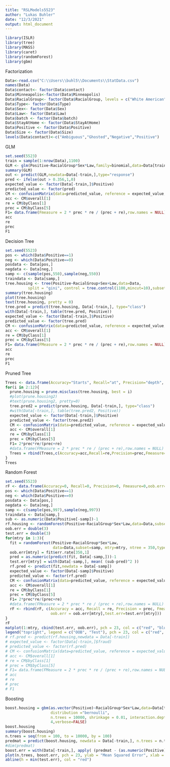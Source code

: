 ---
title: "RSLModels5523"
author: "Lukas Buhler"
date: "12/3/2021"
output: html_document
---

```{r}
library(ISLR)
library(tree)
library(MASS)
library(caret)
library(randomForest)
library(gbm)
```


Factorization
```{r}
Data<-read.csv("C:\\Users\\buhl5\\Documents\\StatData.csv")
names(Data)
Data$contact<- factor(Data$contact)
Data$Minneapolis<-factor(Data$Minneapolis)
Data$RacialGroup<- factor(Data$RacialGroup, levels = c("White American", "Somali American", "African American"))
Data$Type<- factor(Data$Type)
Data$Sex<- factor(Data$Sex)
Data$Law<- factor(Data$Law)
Data$batch <- factor(Data$batch)
Data$StayAtHome <- factor(Data$StayAtHome)
Data$Positive <- factor(Data$Positive)
Data$Size <- factor(Data$Size)
levels(Data$contact)<-c("Ambiguous","Ghosted","Negative","Positive")
```

GLM
```{r}
set.seed(5523)
train = sample(1:nrow(Data),1100)
GLM <- glm(Positive~RacialGroup*Sex*Law,family=binomial,data=Data[train,])
summary(GLM)
out <- predict(GLM,newdata=Data[-train,],type="response")
pred <- ifelse(out > 0.356,1,0)
expected_value <- factor(Data[-train,]$Positive)
predicted_value <- factor(pred)
CM <- confusionMatrix(data=predicted_value, reference = expected_value,positive = "1")
acc <- CM$overall[1]
re = CM$byClass[1]
prec = CM$byClass[5]
F1= data.frame(Fmeasure = 2 * prec * re / (prec + re),row.names = NULL)
acc
re
prec
F1
```


Decision Tree
```{r}
set.seed(5523)
pos <- which(Data$Positive==1)
neg <- which(Data$Positive==0)
posdata <- Data[pos,]
negdata <- Data[neg,]
samp <- c(sample(pos,550),sample(neg,550))
traindata <- Data[samp,]
tree.housing <- tree(Positive~RacialGroup+Sex+Law,data=Data,
          split = "gini", control = tree.control(1100,mincut=10),subset=samp)
summary(tree.housing)
plot(tree.housing)
text(tree.housing, pretty = 0)
tree.pred = predict(tree.housing, Data[-train,], type="class")
with(Data[-train,], table(tree.pred, Positive))
expected_value <- factor(Data[-train,]$Positive)
predicted_value <- factor(tree.pred)
CM <- confusionMatrix(data=predicted_value, reference = expected_value,positive = "1")
acc <- CM$overall[1]
re = CM$byClass[1]
prec = CM$byClass[5]
F1= data.frame(FMeasure = 2 * prec * re / (prec + re),row.names = NULL)
acc
re
prec
F1
```

Pruned Tree
```{r}
Trees <- data.frame(Accuracy="Starts", Recall="at", Precision="depth", Fmeasure="2")
for(i in 2:12){
  prune.housing = prune.misclass(tree.housing, best = i)
  #plot(prune.housing2)
  #text(prune.housing2, pretty=0)
  tree.pred2 = predict(prune.housing, Data[-train,], type="class")
  #with(Data[-train,], table(tree.pred2, Positive))
  expected_value <- factor(Data[-train,]$Positive)
  predicted_value <- factor(tree.pred2)
  CM <- confusionMatrix(data=predicted_value, reference = expected_value,positive = "1")
  acc <- CM$overall[1]
  re = CM$byClass[1]
  prec = CM$byClass[5]
  F1= 2*prec*re/(prec+re)
  #data.frame(FMeasure = 2 * prec * re / (prec + re),row.names = NULL)
  Trees = rbind(Trees,c(Accuracy=acc,Recall=re,Precision=prec,Fmeasure=F1))
}
Trees
```

Random Forest
```{r}
set.seed(5523)
rF <- data.frame(Accuracy=0, Recall=0, Precision=0, Fmeasure=0,oob.err=0,test.err=0)
pos <- which(Data$Positive==1)
neg <- which(Data$Positive==0)
posdata <- Data[pos,]
negdata <- Data[neg,]
samp <- c(sample(pos,997),sample(neg,997))
traindata <- Data[samp,]
sub <- as.numeric(Data$Positive[-samp])-1
rf.housing <- randomForest(Positive~RacialGroup*Sex*Law,data=Data,subset=samp,ntree=350)
oob.err = double(3)
test.err = double(3)
for(mtry in 1:3){
  fit = randomForest(Positive~RacialGroup*Sex*Law,
                     data=Data,subset=samp, mtry=mtry, ntree = 350,type="classification")
  oob.err[mtry] = fit$err.rate[350,1]
  pred = as.numeric(predict(fit, Data[-samp,]))-1
  test.err[mtry] = with(Data[-samp,], mean( (sub-pred)^2 ))
  rf.pred <- predict(fit,newdata = Data[-samp])
  expected_value <- factor(Data[-samp]$Positive)
  predicted_value <- factor(rf.pred)
  CM <- confusionMatrix(data=predicted_value, reference = expected_value,positive = "1")
  acc <- CM$overall[1]
  re = CM$byClass[1]
  prec = CM$byClass[5]
  F1= 2*prec*re/(prec+re)
  #data.frame(FMeasure = 2 * prec * re / (prec + re),row.names = NULL)
  rF <- rbind(rF, c(Accuracy = acc, Recall = re, Precision = prec, Fmeasure = F1,
                    oob.err = oob.err[mtry],test.err=test.err[mtry]))
}
rF
matplot(1:mtry, cbind(test.err, oob.err), pch = 23, col = c("red", "blue"), type = "b", ylab="Mean Squared Error")
legend("topright", legend = c("OOB", "Test"), pch = 23, col = c("red", "blue"))
# rf.pred <- predict(rf.housing,newdata = Data[-train])
# expected_value <- factor(Data[-train,]$fraud)
# predicted_value <- factor(rf.pred)
# CM <- confusionMatrix(data=predicted_value, reference = expected_value,positive = "1")
# acc <- CM$overall[1]
# re = CM$byClass[1]
# prec = CM$byClass[5]
# F1= data.frame(FMeasure = 2 * prec * re / (prec + re),row.names = NULL)
# acc
# re
# prec
# F1
```

Boosting
```{r}
boost.housing = gbm(as.vector(Positive)~RacialGroup*Sex*Law,data=Data[train,],
                    distribution ="bernoulli",
                    n.trees = 10000, shrinkage = 0.01, interaction.depth =
                    4,verbose=FALSE)
boost.housing
summary(boost.housing)
n.trees = seq(from = 100, to = 10000, by = 100)
predmat = predict(boost.housing, newdata = Data[-train,], n.trees = n.trees)
#dim(predmat)
boost.err = with(Data[-train,], apply( (predmat - (as.numeric(Positive)-1))^2, 2, mean) )
plot(n.trees, boost.err, pch = 23, ylab = "Mean Squared Error", xlab = "# Trees", main = "Boosting Test Error")
abline(h = min(test.err), col = "red")
```





